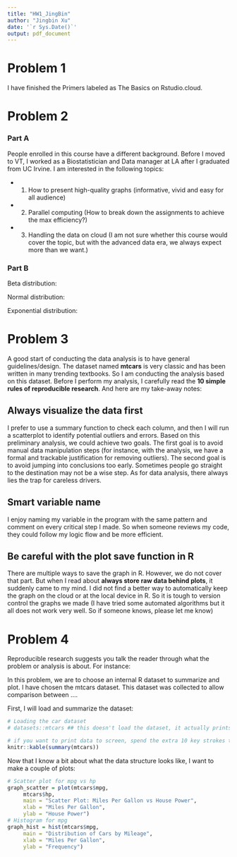 ```yaml
---
title: "HW1_JingBin"
author: "Jingbin Xu"
date: '`r Sys.Date()`'
output: pdf_document
---
```


# Problem 1

I have finished the Primers labeled as The Basics on Rstudio.cloud.

# Problem 2

### Part A
People enrolled in this course have a different background. Before I moved to VT, I worked as a Biostatistician and Data manager at LA after I graduated from UC Irvine. I am interested in the following topics:

* 1. How to present high-quality graphs (informative, vivid and easy for all audience)
* 2. Parallel computing (How to break down the assignments to achieve the max efficiency?)
* 3. Handling the data on cloud (I am not sure whether this course would cover the topic, but with the advanced data era, we always expect more than we want.)

### Part B
Beta distribution:
\begin{eqnarray}
f(x \mid \alpha, \beta) = \frac{1}{B(\alpha, \beta)}x^{\alpha-1}(1-x)^{\beta-1} \quad 0 \leq x \leq 1, \quad \alpha > 0, \quad \beta > 0 
\end{eqnarray}

Normal distribution:
\begin{eqnarray}
f(x \mid \mu, \sigma^{2}) = \frac{1}{\sqrt{2 \pi} \sigma} e^{-(x - \mu)^{2}/(2 \sigma^{2})}, \quad -\infty < x < \infty, \quad - \infty < \mu < \infty, \quad \sigma > 0
\end{eqnarray}

Exponential distribution:
\begin{eqnarray}
f(x \mid \beta) = \frac{1}{\beta} e^{-x / \beta}, \quad 0 \leq x < \infty, \quad \beta > 0
\end{eqnarray}

# Problem 3
A good start of conducting the data analysis is to have general guidelines/design. The dataset named **mtcars** is very classic and has been written in many trending textbooks. So I am conducting the analysis based on this dataset. Before I perform my analysis, I carefully read the **10 simple rules of reproducible research**. And here are my take-away notes:

## Always visualize the data first
I prefer to use a summary function to check each column, and then I will run a scatterplot to identify potential outliers and errors. Based on this preliminary analysis, we could achieve two goals. The first goal is to avoid manual data manipulation steps (for instance, with the analysis, we have a formal and trackable justification for removing outliers). The second goal is to avoid jumping into conclusions too early. Sometimes people go straight to the destination may not be a wise step. As for data analysis, there always lies the trap for careless drivers.

## Smart variable name
I enjoy naming my variable in the program with the same pattern and comment on every critical step I made. So when someone reviews my code, they could follow my logic flow and be more efficient.

## Be careful with the plot save function in R
There are multiple ways to save the graph in R. However, we do not cover that part. But when I read about **always store raw data behind plots**, it suddenly came to my mind. I did not find a better way to automatically keep the graph on the cloud or at the local device in R. So it is tough to version control the graphs we made (I have tried some automated algorithms but it all does not work very well. So if someone knows, please let me know)


# Problem 4

Reproducible research suggests you talk the reader through what the problem or analysis is about.  For instance:

In this problem, we are to choose an internal R dataset to summarize and plot.  I have chosen the mtcars dataset.  This dataset was collected to allow comparison between ....

First, I will load and summarize the dataset:

```r
# Loading the car dataset
# datasets::mtcars ## this doesn't load the dataset, it actually prints it to screen

# if you want to print data to screen, spend the extra 10 key strokes to make it look nice:
knitr::kable(summary(mtcars))
```

Now that I know a bit about what the data structure looks like, I want to make a couple of plots:
```r
# Scatter plot for mpg vs hp
graph_scatter = plot(mtcars$mpg, 
     mtcars$hp,
     main = "Scatter Plot: Miles Per Gallon vs House Power",
     xlab = "Miles Per Gallon",
     ylab = "House Power")
# Histogram for mpg
graph_hist = hist(mtcars$mpg, 
     main = "Distribution of Cars by Mileage", 
     xlab = "Miles Per Gallon", 
     ylab = "Frequency")
```
